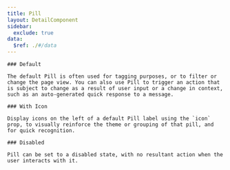 ```yaml
---
title: Pill
layout: DetailComponent
sidebar:
  exclude: true
data:
  $ref: ./#/data
---
```


<LivePreviewControls>
  <LivePreview componentName="pill" exampleName="Default">

    ### Default

    The default Pill is often used for tagging purposes, or to filter or change the page view. You can also use Pill to trigger an action that is subject to change as a result of user input or a change in context, such as an auto-generated quick response to a message.

  </LivePreview>
  <LivePreview componentName="pill" exampleName="Icon">

    ### With Icon

    Display icons on the left of a default Pill label using the `icon` prop, to visually reinforce the theme or grouping of that pill, and for quick recognition.

  </LivePreview>
  <LivePreview componentName="pill" exampleName="Disabled">

    ### Disabled

    Pill can be set to a disabled state, with no resultant action when the user interacts with it.

  </LivePreview>
</LivePreviewControls>
